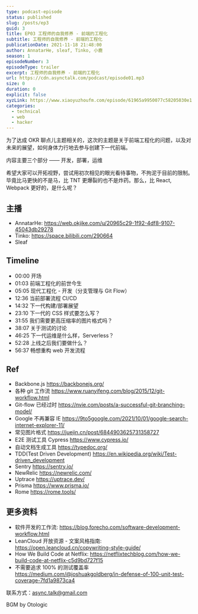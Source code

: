 ```yaml
---
type: podcast-episode
status: published
slug: /posts/ep3
guid: 3
title: EP03 工程师的自我修养 - 前端的工程化
subtitle: 工程师的自我修养 - 前端的工程化
publicationDate: 2021-11-18 21:48:00
author: AnnatarHe, sleaf, Tinko, 小鹿
season: 1
episodeNumber: 3
episodeType: trailer
excerpt: 工程师的自我修养 - 前端的工程化
url: https://cdn.asynctalk.com/podcast/episode01.mp3
size: 0
duration: 0
explicit: false
xyzLink: https://www.xiaoyuzhoufm.com/episode/61965a9950077c58205030e1
categories:
  - technical
  - web
  - hacker
---
```


为了达成 OKR 聊点儿主题相关的，这次的主题是关于前端工程化的问题，以及对未来的展望，如何身体力行地去参与创建下一代前端。

内容主要三个部分 —— 开发，部署，运维

希望大家可以开拓视野，尝试用初次相见的眼光看待事物，不拘泥于目前的限制。毕竟比马更快的不是马，比 TNT 更爆裂的也不是炸药。那么，比 React, Webpack 更好的，是什么呢？

## 主播

* AnnatarHe: https://web.okjike.com/u/20965c29-1f92-4df8-9107-45043db29278
* Tinko: https://space.bilibili.com/290664
* Sleaf

## Timeline

* 00:00 开场
* 01:03  前端工程化的前世今生
* 05:05  现代工程化 - 开发（分支管理与 Git Flow）
* 12:36  当前部署流程 CI/CD
* 14:32 下一代构建/部署展望
* 23:10  下一代的 CSS 样式要怎么写？
* 31:55  我们需要更高压缩率的图片格式吗？
* 38:07  关于测试的讨论
* 46:25  下一代运维是什么样，Serverless？
* 52:28  上线之后我们要做什么？
* 56:37  畅想重构 web 开发流程

## Ref

* Backbone.js https://backbonejs.org/
* 各种 git 工作流 https://www.ruanyifeng.com/blog/2015/12/git-workflow.html
* Git-flow 已经过时 https://nvie.com/posts/a-successful-git-branching-model/
* Google 不再兼容 IE https://9to5google.com/2021/10/01/google-search-internet-explorer-11/
* 常见图片格式 https://juejin.cn/post/6844903625731358727
* E2E 测试工具 Cypress https://www.cypress.io/
* 自动文档生成工具 https://typedoc.org/
* TDD(Test Driven Development) https://en.wikipedia.org/wiki/Test-driven_development
* Sentry https://sentry.io/
* NewRelic https://newrelic.com/
* Uptrace https://uptrace.dev/
* Prisma https://www.prisma.io/
* Rome https://rome.tools/

## 更多资料

* 软件开发的工作流: https://blog.forecho.com/software-development-workflow.html
* LeanCloud 开放资源 - 文案风格指南: https://open.leancloud.cn/copywriting-style-guide/
* How We Build Code at Netflix: https://netflixtechblog.com/how-we-build-code-at-netflix-c5d9bd727f15
* 不需要追求 100% 的测试覆盖率 https://medium.com/@joshuakgoldberg/in-defense-of-100-unit-test-coverage-7fd1a9873ca4

联系方式：async.talk@gmail.com

BGM by Otologic